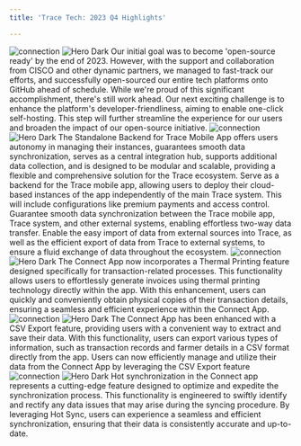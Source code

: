 ```yaml
---
title: 'Trace Tech: 2023 Q4 Highlights'

---
```




<Steps>
  <Step title="OpenSource">
   <img
  className="block dark:hidden"
  src="/images/os.png"
  alt="connection"
/>
<img
  className="hidden dark:block"
   src="/images/os.png"
  alt="Hero Dark"
/>
   Our initial goal was to become 'open-source ready' by the end of 2023. However, with the support and collaboration from CISCO and other dynamic partners, we managed to fast-track our efforts, and successfully open-sourced our entire tech platforms onto GitHub ahead of schedule. While we're proud of this significant accomplishment, there's still work ahead. Our next exciting challenge is to enhance the platform's developer-friendliness, aiming to enable one-click self-hosting. This step will further streamline the experience for our users and broaden the impact of our open-source initiative.
  </Step>
  <Step title="Connect Server">
     <img
  className="block dark:hidden"
  src="/images/app-img/login-app-b.png" 
  alt="connection"
/>
<img
  className="hidden dark:block"
  src="/images/app-img/login-app.png"  
  alt="Hero Dark"
/>
  The Standalone Backend for Trace Mobile App offers users autonomy in managing their instances, guarantees smooth data synchronization, serves as a central integration hub, supports additional data collection, and is designed to be modular and scalable, providing a flexible and comprehensive solution for the Trace ecosystem. Serve as a backend for the Trace mobile app, allowing users to deploy their cloud-based instances of the app independently of the main Trace system. This will include configurations like premium payments and access control. Guarantee smooth data synchronization between the Trace mobile app, Trace system, and other external systems, enabling effortless two-way data transfer. Enable the easy import of data from external sources into Trace, as well as the efficient export of data from Trace to external systems, to ensure a fluid exchange of data throughout the ecosystem.


  </Step>



  <Step title="Thermal Printing on Connect App">
     <img
  className="block dark:hidden"
  src="/images/print-b.png"
  alt="connection"
/>
<img
  className="hidden dark:block"
  src="/images/print.png"
  alt="Hero Dark"
/>
  The Connect App now incorporates a Thermal Printing feature designed specifically for transaction-related processes. This functionality allows users to effortlessly generate invoices using thermal printing technology directly within the app. With this enhancement, users can quickly and conveniently obtain physical copies of their transaction details, ensuring a seamless and efficient experience within the Connect App.
  </Step>




  <Step title="CSV Export on Connect App">
     <img
  className="block dark:hidden"
  src="/images/csv-b.png"
  alt="connection"
/>
<img
  className="hidden dark:block"
  src="/images/csv.png"
  alt="Hero Dark"
/>
   The Connect App has been enhanced with a CSV Export feature, providing users with a convenient way to extract and save their data. With this functionality, users can export various types of information, such as transaction records and farmer details in a CSV format directly from the app. Users can now efficiently manage and utilize their data from the Connect App by leveraging the CSV Export feature





  </Step>


  <Step title="Hot Sync">
     <img
  className="block dark:hidden"
  src="/images/csv-b.png"
  alt="connection"
/>
<img
  className="hidden dark:block"
  src="/images/csv.png"
  alt="Hero Dark"
/>
   Hot synchronization in the Connect app represents a cutting-edge feature designed to optimize and expedite the synchronization process. This functionality is engineered to swiftly identify and rectify any data issues that may arise during the syncing procedure. By leveraging Hot Sync, users can experience a seamless and efficient synchronization, ensuring that their data is consistently accurate and up-to-date.












  </Step>

 

</Steps>
